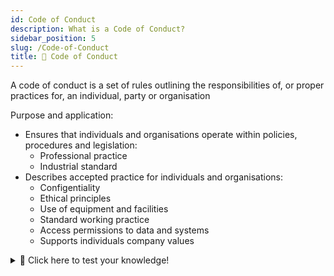 ```yaml
---
id: Code of Conduct
description: What is a Code of Conduct?
sidebar_position: 5
slug: /Code-of-Conduct
title: 📜 Code of Conduct
---
```



A code of conduct is a set of rules outlining the responsibilities of, or proper practices for, an individual, party or organisation

Purpose and application:
- Ensures that individuals and organisations operate within policies, procedures and legislation:
  - Professional practice
  - Industrial standard
- Describes accepted practice for individuals and organisations:
  - Configentiality
  - Ethical principles
  - Use of equipment and facilities
  - Standard working practice
  - Access permissions to data and systems
  - Supports individuals company values


<details>
  <summary>🧠 Click here to test your knowledge! </summary>

<iframe src="https://quizlet.com/659652572/match/embed?i=3loczc&x=1jj1" height="500" width="100%"></iframe>
</details>